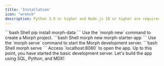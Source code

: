 ```yaml
---
title: 'Installation'
icon: "wrench"
description: Python 3.9 or higher and Node.js 18 or higher are required to use Morph.
---
```


<Steps>
  <Step title="Install morph using pip">
    ```bash Shell
    pip install morph-data
    ```
  </Step>
  <Step title="Create a Morph Project">
    Use the `morph new` command to create a Morph project.
    ```bash Shell
    morph new morph-starter-app
    ```
  </Step>
  <Step title="Start the Morph Development Server">
    Use the `morph serve` command to start the Morph development server.
    ```bash Shell
    morph serve
    ```
  </Step>
  <Step title="Open the App in the Browser">
    Access `localhost:8080` to open the app.
  </Step>
  <Step title="Build the App using SQL, Python, and MDX">
    Up to this point, you have started the basic development server. Let's build the app using SQL, Python, and MDX!
  </Step>
</Steps>
